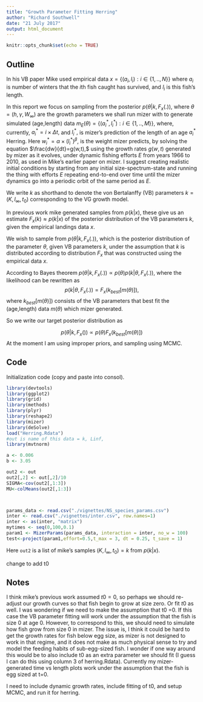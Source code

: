 ```yaml
---
title: "Growth Parameter Fitting Herring"
author: "Richard Southwell"
date: "21 July 2017"
output: html_document
---
```


```r
knitr::opts_chunk$set(echo = TRUE)
```

## Outline

In his VB paper Mike used empirical data $x = \{ (a_i,l_i) : i \in \{1,..,N \} \}$ where $a_i$ is number of winters that the $i$th fish caught has survived, and $l_i$ is this fish's length.

In this report we focus on sampling from the posterior $p(\theta|k,F_x(.)),$ where $\theta =(h,\gamma,W_{\infty})$ are the growth parameters we shall run mizer with to generate simulated (age,length) data $m_E(\theta) = \{ (a_i ^*,l_i ^*) : i \in \{1,..,M \} \}$, where, currently, $a_i ^* = i \times \Delta t,$ and $l_i ^*,$ is mizer's prediction of the length of an age $a_i ^*$ Herring. Here $w_i ^* = \alpha \times (l_i ^*)^\beta,$ is the weight mizer predicts, by solving the equation $\frac{dw}{dt}=g(w,t),$ using the growth rates $g(w,t)$ generated by mizer as it evolves, under dynamic fishing efforts $E$ from years 1966 to 2010, as used in Mike's earlier paper on mizer. I suggest creating realistic initial conditions by starting from any initial size-spectrum-state and running the thing with efforts $E$ repeating end-to-end over time until the mizer dynamics go into a periodic orbit of the same period as $E.$

We write $k$ as shorthand to denote the von Bertalanffy (VB) parameters $k = (K,l_{\infty},t_0)$ corresponding to the VG growth model.

In previous work mike generated samples from $p(k|x),$ these give us an estimate $F_x(k) \approx p(k|x)$ of the posterior distribution of the VB parameters $k,$ given the empirical landings data $x.$ 

We wish to sample from $p(\theta|k,F_x(.)),$ which is the posterior distribution of the parameter $\theta,$ given VB parameters $k,$ under the assumption that $k$ is distributed according to distribution $F_x$ that was constructed using the empirical data $x.$

According to Bayes theorem $p(\theta|k,F_x(.)) \propto p(\theta)p(k|\theta,F_x(.)),$ 
where the likelihood can be rewritten as $$p(k|\theta,F_x(.)) = F_x(k_{best}[m(\theta)]),$$ where $k_{best}[m(\theta)])$ consists of the VB parameters that best fit the (age,length) data $m(\theta)$ which mizer generated.

So we write our target posterior distribution as 

$$p(\theta|k,F_x()) \propto p(\theta) F_x(k_{best}[m(\theta)])$$
At the moment I am using improper priors, and sampling using MCMC.

## Code

Initialization code (copy and paste into consol).

```r
library(devtools)
library(ggplot2)
library(grid)
library(methods)
library(plyr)
library(reshape2)
library(mizer)
library(deSolve)
load("Herring.Rdata")
#out is name of this data = k, Linf, 
library(mvtnorm)

a <- 0.006
b <- 3.05

out2 <- out
out2[,2] <- out[,2]/10
SIGMA<-cov(out2[,1:3])
MU<-colMeans(out2[,1:3])



params_data <- read.csv("./vignettes/NS_species_params.csv")
inter <- read.csv("./vignettes/inter.csv", row.names=1)
inter <- as(inter, "matrix")
mytimes <- seq(0,100,0.1)
param1 <- MizerParams(params_data, interaction = inter, no_w = 100)
test<-project(param1,effort=0.5,t_max = 3, dt = 0.25, t_save = 1)
```

Here `out2` is a list of mike's samples $(K,l_\infty,t_0)=k$ from $p(k|x).$

change to add t0

## Notes


I think mike's previous work assumed $t0=0$, so perhaps we should re-adjust our growth curves so that fish begin to grow at size zero. Or fit $t0$ as well.  I was wondering if we need to make the assumption that t0 =0. If this case the VB parameter fitting will work under the assumption that the fish is size 0 at age 0. However, to correspond to this, we should need to simulate how fish grow from size 0 in mizer. The issue is, I think it could be hard to get the growth rates for fish below egg size, as mizer is not designed to work in that regime, and it does not make as much physical sense to try and model the feeding habits of sub-egg-sized fish. I wonder if one way around this would be to also include t0 as an extra parameter we should fit (I guess I can do this using column 3 of herring.Rdata). Currently my mizer-generated time vs length plots work under the assumption that the fish is egg sized at t=0.

I need to include dynamic growth rates, include fitting of t0, and setup MCMC, and run it for herring.

